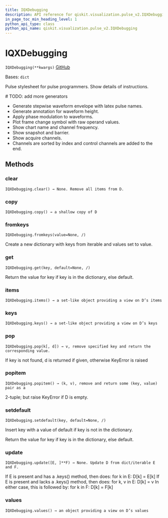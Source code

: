 ```yaml
---
title: IQXDebugging
description: API reference for qiskit.visualization.pulse_v2.IQXDebugging
in_page_toc_min_heading_level: 1
python_api_type: class
python_api_name: qiskit.visualization.pulse_v2.IQXDebugging
---
```


# IQXDebugging

<span id="qiskit.visualization.pulse_v2.IQXDebugging" />

`IQXDebugging(**kwargs)` [GitHub](https://github.com/qiskit/qiskit/tree/stable/0.19/qiskit/visualization/pulse_v2/stylesheet.py "view source code")

Bases: `dict`

Pulse stylesheet for pulse programmers. Show details of instructions.

\# TODO: add more generators

*   Generate stepwise waveform envelope with latex pulse names.
*   Generate annotation for waveform height.
*   Apply phase modulation to waveforms.
*   Plot frame change symbol with raw operand values.
*   Show chart name and channel frequency.
*   Show snapshot and barrier.
*   Show acquire channels.
*   Channels are sorted by index and control channels are added to the end.

## Methods

### clear

<span id="qiskit.visualization.pulse_v2.IQXDebugging.clear" />

`IQXDebugging.clear() → None. Remove all items from D.`

### copy

<span id="qiskit.visualization.pulse_v2.IQXDebugging.copy" />

`IQXDebugging.copy() → a shallow copy of D`

### fromkeys

<span id="qiskit.visualization.pulse_v2.IQXDebugging.fromkeys" />

`IQXDebugging.fromkeys(value=None, /)`

Create a new dictionary with keys from iterable and values set to value.

### get

<span id="qiskit.visualization.pulse_v2.IQXDebugging.get" />

`IQXDebugging.get(key, default=None, /)`

Return the value for key if key is in the dictionary, else default.

### items

<span id="qiskit.visualization.pulse_v2.IQXDebugging.items" />

`IQXDebugging.items() → a set-like object providing a view on D’s items`

### keys

<span id="qiskit.visualization.pulse_v2.IQXDebugging.keys" />

`IQXDebugging.keys() → a set-like object providing a view on D’s keys`

### pop

<span id="qiskit.visualization.pulse_v2.IQXDebugging.pop" />

`IQXDebugging.pop(k[, d]) → v, remove specified key and return the corresponding value.`

If key is not found, d is returned if given, otherwise KeyError is raised

### popitem

<span id="qiskit.visualization.pulse_v2.IQXDebugging.popitem" />

`IQXDebugging.popitem() → (k, v), remove and return some (key, value) pair as a`

2-tuple; but raise KeyError if D is empty.

### setdefault

<span id="qiskit.visualization.pulse_v2.IQXDebugging.setdefault" />

`IQXDebugging.setdefault(key, default=None, /)`

Insert key with a value of default if key is not in the dictionary.

Return the value for key if key is in the dictionary, else default.

### update

<span id="qiskit.visualization.pulse_v2.IQXDebugging.update" />

`IQXDebugging.update([E, ]**F) → None. Update D from dict/iterable E and F.`

If E is present and has a .keys() method, then does: for k in E: D\[k] = E\[k] If E is present and lacks a .keys() method, then does: for k, v in E: D\[k] = v In either case, this is followed by: for k in F: D\[k] = F\[k]

### values

<span id="qiskit.visualization.pulse_v2.IQXDebugging.values" />

`IQXDebugging.values() → an object providing a view on D’s values`

